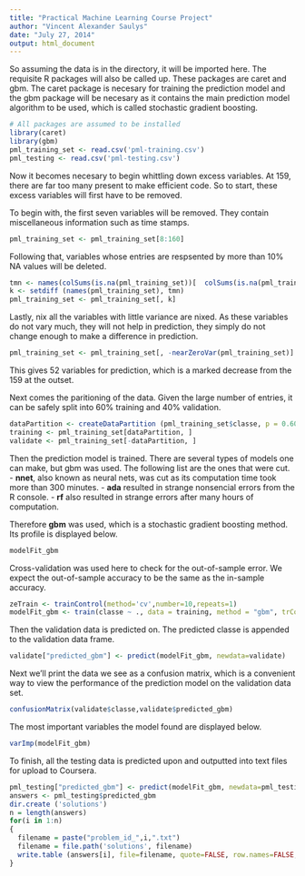 ```yaml
---
title: "Practical Machine Learning Course Project"
author: "Vincent Alexander Saulys"
date: "July 27, 2014"
output: html_document
---
```


So assuming the data is in the directory, it will be imported here. The requisite R packages will also be called up. These packages are caret and gbm. The caret package is necesary for training the prediction model and the gbm package will be necesary as it contains the main prediction model algorithm to be used, which is called stochastic gradient boosting.

```r
# All packages are assumed to be installed
library(caret)
library(gbm)
pml_training_set <- read.csv('pml-training.csv')
pml_testing <- read.csv('pml-testing.csv')

```

Now it becomes necesary to begin whittling down excess variables. At 159, there are far too many present to make efficient code. So to start, these excess variables will first have to be removed.

To begin with, the first seven variables will be removed. They contain miscellaneous information such as time stamps. 

```r
pml_training_set <- pml_training_set[8:160]
```

Following that, variables whose entries are respsented by more than 10% NA values will be deleted.

```r
tmn <- names(colSums(is.na(pml_training_set))[  colSums(is.na(pml_training_set))  > (nrow (pml_training_set) * 0.1) ])
k <- setdiff (names(pml_training_set), tmn)
pml_training_set <- pml_training_set[, k]
```

Lastly, nix all the variables with little variance are nixed. As these variables do not vary much, they will not help in prediction, they simply do not change enough to make a difference in prediction. 

```r
pml_training_set <- pml_training_set[, -nearZeroVar(pml_training_set)]
```

This gives 52 variables for prediction, which is a marked decrease from the 159 at the outset.

Next comes the paritioning of the data. Given the large number of entries, it can be safely split into 60% training and 40% validation.

```r
dataPartition <- createDataPartition (pml_training_set$classe, p = 0.60, list = FALSE)[, 1]
training <- pml_training_set[dataPartition, ]
validate <- pml_training_set[-dataPartition, ]
```

Then the prediction model is trained. There are several types of models one can make, but gbm was used. The following list are the ones that were cut.
- **nnet**, also known as neural nets, was cut as its computation time took more than 300 minutes.
- **ada** resulted in strange nonsencial errors from the R console.
- **rf** also resulted in strange errors after many hours of computation.

Therefore **gbm** was used, which is a stochastic gradient boosting method. Its profile is displayed below.

```r
modelFit_gbm
```

Cross-validation was used here to check for the out-of-sample error. We expect the out-of-sample accuracy to be the same as the in-sample accuracy.

```r
zeTrain <- trainControl(method='cv',number=10,repeats=1)
modelFit_gbm <- train(classe ~ ., data = training, method = "gbm", trControl = zeTrain)
```

Then the validation data is predicted on. The predicted classe is appended to the validation data frame.


```r
validate["predicted_gbm"] <- predict(modelFit_gbm, newdata=validate)
```

Next we'll print the data we see as a confusion matrix, which is a convenient way to view the performance of the prediction model on the validation data set.

```r
confusionMatrix(validate$classe,validate$predicted_gbm)
```

The most important variables the model found are displayed below.

```r
varImp(modelFit_gbm)
```

To finish, all the testing data is predicted upon and outputted into text files for upload to Coursera.

```r
pml_testing["predicted_gbm"] <- predict(modelFit_gbm, newdata=pml_testing)
answers <- pml_testing$predicted_gbm
dir.create ('solutions')
n = length(answers)
for(i in 1:n)
{
  filename = paste("problem_id_",i,".txt")
  filename = file.path('solutions', filename)
  write.table (answers[i], file=filename, quote=FALSE, row.names=FALSE, col.names=FALSE)
}
```



